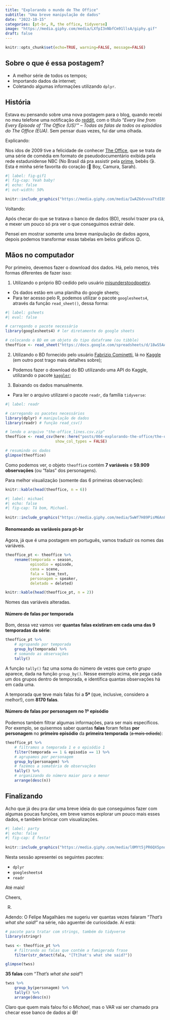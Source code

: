 ```yaml
---
title: "Explorando o mundo de The Office"
subtitle: "Uma breve manipulação de dados"
date: "2022-10-15"
categories: [pt-br, R, the office, tidyverse]
image: "https://media.giphy.com/media/LXfpI3nNbfCm91llsA/giphy.gif"
draft: false
---
```


```r
knitr::opts_chunk$set(echo=TRUE, warning=FALSE, message=FALSE)
```


## Sobre o que é essa postagem?

 - A melhor série de todos os tempos;
 - Importando dados da internet;
 - Coletando algumas informações utilizando `dplyr`.


## História

Estava eu pensando sobre uma nova postagem para o blog, quando recebi no meu telefone uma notificação do [reddit](https://www.reddit.com/r/datasets/comments/6yt3og/every_line_from_every_episode_of_the_office_us/), com o título "*Every line from Every Episode of 'The Office (US)'*" -- *Todas as falas de todos os episódios do The Office (EUA)*. Sem pensar duas vezes, fui dar uma olhada.

Explicando:

Nos idos de 2009 tive a felicidade de conhecer [The Office](https://pt.wikipedia.org/wiki/The_Office_(Estados_Unidos)), que se trata de uma série de comédia em formato de pseudodocumentário exibida pela rede estadunidense NBC (No Brasil dá pra assistir pela [prime](https://www.amazon.com.br/prime), bebês 😘. Esta é minha série favorita do coração (🦆 Boy, Camura, Sarah).

```r
#| label: fig-gif1
#| fig-cap: Yeah baby!
#| echo: false
#| out-width: 50%

knitr::include_graphics("https://media.giphy.com/media/IwAZ6dvvvaTtdI8SD5/giphy.gif")
```

Voltando:

Após checar do que se tratava o banco de dados (BD), resolvi trazer pra cá, e mexer um pouco só pra ver o que conseguimos extrair dele.

Pensei em mostrar somente uma breve manipulação de dados agora, depois podemos  transformar essas tabelas em belos gráficos 😉.




## Mãos no computador

Por primeiro, devemos fazer o download dos dados. Há, pelo menos, três formas diferentes de fazer isso:

1. Utilizando o próprio BD cedido pelo usuário [misunderstoodpoetry](https://www.reddit.com/user/misunderstoodpoetry/).

 - Os dados estão em uma planilha do google sheets;
 - Para ter acesso pelo R, podemos utilizar o pacote `googlesheets4`, através da função `read_sheet()`, dessa forma:
 
```r
#| label: gsheets
#| eval: false

# carregando o pacote necessário
library(googlesheets4) # ler diretamente do google sheets

# colocando o BD em um objeto do tipo dataframe (ou tibble)
theoffice <- read_sheet("https://docs.google.com/spreadsheets/d/18wS5AAwOh8QO95RwHLS95POmSNKA2jjzdt0phrxeAE0/edit#gid=747974534")
```

2. Utilizando o BD fornecido pelo usuário [Fabrizio Cominetti](https://www.kaggle.com/fabriziocominetti), lá no [Kaggle](https://www.kaggle.com/datasets/fabriziocominetti/the-office-lines) (em outro post trago mais detalhes sobre);

 - Podemos fazer o download do BD utilizando uma API do Kaggle, utilizando o pacote [`kaggler`](https://github.com/mkearney/kaggler);
 
3. Baixando os dados manualmente.

 - Para ler o arquivo utilizarei o pacote `readr`, da família `tidyverse`:
 
```r
#| label: readr

# carregando os pacotes necessários
library(dplyr) # manipulação de dados
library(readr) # função read_csv()

# lendo o arquivo "the-office_lines.csv.zip"
theoffice <- read_csv(here::here("posts/004-explorando-the-office/the-office-lines - scripts.csv"),
					  show_col_types = FALSE)

# resumindo os dados
glimpse(theoffice)
```

Como podemos ver, o objeto `theoffice` contém **7 variáveis** e **59.909 observações** (ou "falas" dos personagens). 

Para melhor visualização (somente das 6 primeiras observações):


```r
knitr::kable(head(theoffice, n = 6))
```


```r
#| label: michael
#| echo: false
#| fig-cap: Tá bom, Michael.
	
knitr::include_graphics("https://media.giphy.com/media/5wWf7H89PisM6An8UAU/giphy.gif")
```

#### Renomeando as variáveis para pt-br

Agora, já que é uma postagem em português, vamos traduzir os nomes das variáveis.

```r
theoffice_pt <- theoffice %>% 
	rename(temporada = season,
		   episodio = episode,
		   cena = scene,
		   fala = line_text,
		   personagem = speaker,
		   deletado = deleted)

knitr::kable(head(theoffice_pt, n = 2))
```

Nomes das variáveis alteradas.

#### Número de falas por temporada

Bom, dessa vez vamos ver **quantas falas existiram em cada uma das 9 temporadas da série**:

```r
theoffice_pt %>% 
	# agrupando por temporada
	group_by(temporada) %>% 
	# somando as observações
	tally()
```

A função `tally()` faz uma soma do número de vezes que certo *grupo* aparece, dada na função `group_by()`. Nesse exemplo acima, ele pega cada um dos grupos dentro de temporada, e identifica quantas observações há em cada uma.

A temporada que teve mais falas foi a **5ª** (que, inclusive, considero a melhor!), com **8170 falas**.

#### Número de falas por personagem no 1º episódio

Podemos também filtrar algumas informações, para ser mais específicos. Por exemplo, se quisermos saber quantas **falas** foram feitas **por personagem** no **primeiro episódio** da **primeira temporada** (~~a mais odiada~~):

```r
theoffice_pt %>% 
	# filtramos a temporada 1 e o episódio 1
	filter(temporada == 1 & episodio == 1) %>% 
	# agrupamos por personagem
	group_by(personagem) %>% 
	# fazemos a somatória de observações
	tally() %>% 
	# organizando do número maior para o menor
	arrange(desc(n))
```




## Finalizando

Acho que já deu pra dar uma breve ideia do que conseguimos fazer com algumas poucas funções, em breve vamos explorar um pouco mais esses dados, e também brincar com visualizações.


```r
#| label: party
#| echo: false
#| fig-cap: É festa!
	
knitr::include_graphics("https://media.giphy.com/media/l0MYt5jPR6QX5pnqM/giphy.gif")
```


Nesta sessão apresentei os seguintes pacotes:
 
 - `dplyr`
 - `googlesheets4`
 - `readr`
 


Até mais!

Cheers,

R.



Adendo: O Felipe Magalhães me sugeriu ver quantas vezes falaram "*That's what she said!*" na série, não aguentei de curiosidade. Aí está:

```r
# pacote para tratar com strings, também do tidyverse
library(stringr)

twss <- theoffice_pt %>% 
	# filtrando as falas que contém a famigerada frase
	filter(str_detect(fala, "[Tt]hat's what she said?"))

glimpse(twss)
```

**35 falas** com "*That's what she said*"!


```r
twss %>% 
	group_by(personagem) %>% 
	tally() %>% 
	arrange(desc(n))
```

Claro que quem mais falou foi o *Michael*, mas o VAR vai ser chamado pra checar esse banco de dados aí 😅! 

